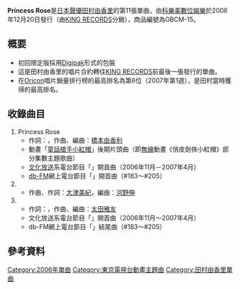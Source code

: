 {{Infobox Single
| Name = Princess Rose
| Cover = GBCM-15.jpg
| Artist = [[田村由香里|田村由香里]]
| from Album = [[Sincerely_Dears...|Sincerely Dears...]]
| Released = 2006年12月20日
| A-side = Princess Rose
| B-side = {{lang|ja|恋のチカラ}}<br />{{lang|ja|プレゼント}}
| Genre = [[J-POP|J-POP]]（[[動畫歌曲|動畫歌曲]]）
| Length = 13分鐘13秒
| Label = [[科樂美數位娛樂|科樂美數位娛樂]]
| Producer = [[龜田忠久|龜田忠久]]
| Chart position = [[Oricon|Oricon]]最高排名第6位（2007年第1週）<ref>[http://www.oricon.co.jp/search/result.php?kbn=js&types=rnk&year=2007&month=1&week=1 Oricon排行榜紀錄搜尋－2007年第1週]</ref>
| Last single = [[童話迷宮|童話迷宮]]<br />（2006年）
| This single = '''Princess Rose'''<br />（2006年）
| Next single = [[星空のSpica|星空のSpica]]<br />（2007年）
}}
'''Princess Rose'''是[[日本|日本]][[聲優|聲優]][[田村由香里|田村由香里]]的第11張單曲，由[[科樂美數位娛樂|科樂美數位娛樂]]於2006年12月20日發行（由[[KING_RECORDS|KING RECORDS]]分銷），商品編號為GBCM-15。

== 概要 ==
* 初回限定版採用[[Digipak|Digipak]]形式的包裝
* 這是田村由香里的唱片合約轉往[[KING_RECORDS|KING RECORDS]]前最後一張發行的單曲。
* 在[[Oricon|Oricon]]唱片銷量排行榜的最高排名為第6位（2007年第1週），是田村當時獲得的最高排名。

== 收錄曲目 ==
#Princess Rose
#*作詞：{{lang|ja|三井ゆきこ}}，作曲、編曲：[[橋本由香利|橋本由香利]]
#*動畫「[[童話槍手小紅帽|童話槍手小紅帽]]」後期片頭曲（即[[電視廣播有限公司|無線]]動畫《俏皮劍俠小紅帽》部分集數主題歌曲）
#*[[文化放送|文化放送]]系電台節目「{{lang|ja|[[田村ゆかりのいたずら黒うさぎ|田村ゆかりのいたずら黒うさぎ]]}}」開首曲（2006年11月－2007年4月）
#*[[db-FM|db-FM]]網上電台節目「{{lang|ja|[[田村ゆかりの黒うさぎの小部屋|田村ゆかりの黒うさぎの小部屋]]}}」開首曲（#183〜#205）
#{{lang|ja|恋のチカラ}}
#*作曲、作詞：[[大津美紀|大津美紀]]，編曲：[[河野伸|河野伸]]
#{{lang|ja|プレゼント}}
#*作詞：{{lang|ja|ふじのマナミ}}，作曲、編曲：[[太田雅友|太田雅友]]
#*文化放送系電台節目「{{lang|ja|田村ゆかりのいたずら黒うさぎ}}」開首曲（2006年11月〜2007年4月）
#*db-FM網上電台節目「{{lang|ja|田村ゆかりの黒うさぎの小部屋}}」結尾曲（#183〜#205）

== 參考資料 ==
<div class="references-small">
<references />
</div>

{{田村由香里}}
{{single-stub}}

[[Category:2006年單曲|Category:2006年單曲]]
[[Category:東京電視台動畫主題曲|Category:東京電視台動畫主題曲]]
[[Category:田村由香里單曲|Category:田村由香里單曲]]